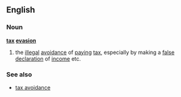 ==English==
===Noun===
{{wikipedia}}
'''[[tax]] [[evasion]]'''
# the [[illegal]] [[avoidance]] of [[paying]] [[tax]], especially by making a [[false]] [[declaration]] of [[income]] etc.
===See also===
*[[tax avoidance]]